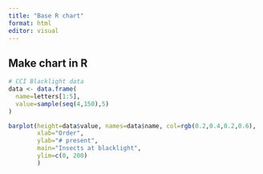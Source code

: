 ```yaml
---
title: "Base R chart"
format: html
editor: visual
---
```


## Make chart in R

```r
# CCI Blacklight data
data <- data.frame(
  name=letters[1:5],
  value=sample(seq(4,150),5)
)

barplot(height=data$value, names=data$name, col=rgb(0.2,0.4,0.2,0.6),
        xlab="Order",
        ylab="# present",
        main="Insects at blacklight",
        ylim=c(0, 200)
        )

```

